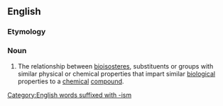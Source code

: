 ==English==

===Etymology===
{{suffix|bioisostere|ism|lang=en}}

===Noun===
{{en-noun}}
{{wikipedia}}

# {{label|en|pharmacology}} The relationship between [[bioisostere]]s, substituents or groups with similar physical or chemical properties that impart similar [[biological]] properties to a [[chemical]] [[compound]].

[[Category:English words suffixed with -ism]]